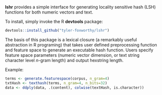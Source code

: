 **lshr** provides a simple interface for generating locality sensitive hash (LSH) functions for both numeric vectors and text. 

To install, simply invoke the R **devtools** package:

```r
devtools::install_github("tyler-foxworthy/lshr")
```

The basis of this package is a lexical closure (a remarkably useful abstraction in R programing) that takes user defined preprocessing function and feature space to generate an executable hash function. Users specify feature space parameters (numeric vector dimension, or text string character level *n*-gram length) and output hexstring length. 

Example:

```r
terms <- generate.featurespace(corpus, n_gram=4)
txtHash <- texthash(terms, n_gram=4, n_bits=32)
data <- ddply(data, .(content), colwise(textHash, is.character))
```
